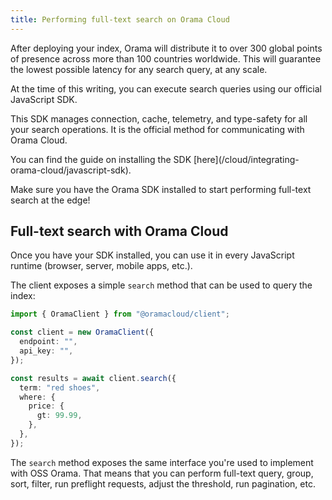 ```yaml
---
title: Performing full-text search on Orama Cloud
---
```


After deploying your index, Orama will distribute it to over 300 global points of presence across more than 100 countries worldwide. This will guarantee the lowest possible latency for any search query, at any scale.

At the time of this writing, you can execute search queries using our official JavaScript SDK.

This SDK manages connection, cache, telemetry, and type-safety for all your search operations. It is the official method for communicating with Orama Cloud.

<Aside type="tip" title='Installing the Orama SDK'>
You can find the guide on installing the SDK [here](/cloud/integrating-orama-cloud/javascript-sdk).
</Aside>

Make sure you have the Orama SDK installed to start performing full-text search at the edge!

## Full-text search with Orama Cloud

Once you have your SDK installed, you can use it in every JavaScript runtime (browser, server, mobile apps, etc.).

The client exposes a simple `search` method that can be used to query the index:

```typescript copy
import { OramaClient } from "@oramacloud/client";

const client = new OramaClient({
  endpoint: "",
  api_key: "",
});

const results = await client.search({
  term: "red shoes",
  where: {
    price: {
      gt: 99.99,
    },
  },
});
```

The `search` method exposes the same interface you're used to implement with OSS Orama. That means that you can perform full-text query, group, sort, filter, run preflight requests, adjust the threshold, run pagination, etc.
